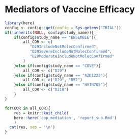 # Mediators of Vaccine Efficacy {#cop-mediators}

```r
library(here)
config <- config::get(config = Sys.getenv("TRIAL"))
if(!inherits(NULL, config$study_name)){
	if(config$study_name == "ENSEMBLE"){
		all_COR <- c(
		   "D29IncludeNotMolecConfirmed", 
		   "D29SevereIncludeNotMolecConfirmed", 
		   "D29ModerateIncludeNotMolecConfirmed"
		)
	}else if(config$study_name == "COVE"){
		all_COR <- c("D29")
	}else if(config$study_name == "AZD1222"){
		all_COR <- c("D29", "D57")
	}else if(config$study_name == "HVTN705"){
		all_COR <- c("D210")
	}
}

for(COR in all_COR){
	res = knitr::knit_child(
  	here::here('cop_mediation', 'report_sub.Rmd')
	)
  cat(res, sep = '\n')
}
```

